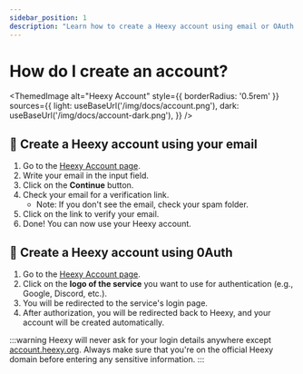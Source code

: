 ---
sidebar_position: 1
description: "Learn how to create a Heexy account using email or OAuth for secure and easy access."
---


# How do I create an account?

<ThemedImage
  alt="Heexy Account"
  style={{ borderRadius: '0.5rem' }}
  sources={{
    light: useBaseUrl('/img/docs/account.png'),
    dark: useBaseUrl('/img/docs/account-dark.png'),
  }}
/>

## 👀 Create a Heexy account using your email
1. Go to the [Heexy Account page](https://account.heexy.org/).
2. Write your email in the input field.
3. Click on the **Continue** button.
4. Check your email for a verification link.
   - Note: If you don't see the email, check your spam folder.
5. Click on the link to verify your email.
6. Done! You can now use your Heexy account.

## 🚀 Create a Heexy account using 0Auth
1. Go to the [Heexy Account page](https://account.heexy.org/).
2. Click on the **logo of the service** you want to use for authentication (e.g., Google, Discord, etc.).
3. You will be redirected to the service's login page.
4. After authorization, you will be redirected back to Heexy, and your account will be created automatically.

:::warning 
Heexy will never ask for your login details anywhere except [account.heexy.org](https://account.heexy.org).
Always make sure that you're on the official Heexy domain before entering any sensitive information.
:::
